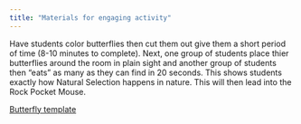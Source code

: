 ```yaml
---
title: "Materials for engaging activity"
---
```


 Have students color butterflies then cut them out give them a short period of time (8-10 minutes to complete). Next, one group of students place thier butterflies around the room in plain sight and another group of students then "eats" as many as they can find in 20 seconds. This shows students exactly how Natural Selection happens in nature. This will then lead into the Rock Pocket Mouse.

[Butterfly template](Butterflytemplate.pdf)


